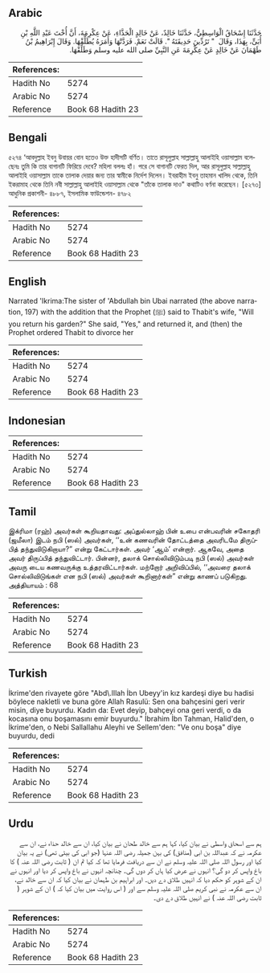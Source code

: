 ## Arabic


<div dir="rtl" lang="ar" style={{fontSize:'larger',backgroundColor:'#f8f9fa',padding:20}}>
حَدَّثَنَا إِسْحَاقُ الْوَاسِطِيُّ، حَدَّثَنَا خَالِدٌ، عَنْ خَالِدٍ الْحَذَّاءِ، عَنْ عِكْرِمَةَ، أَنَّ أُخْتَ عَبْدِ اللَّهِ بْنِ أُبَىٍّ، بِهَذَا، وَقَالَ ‏ "‏ تَرُدِّينَ حَدِيقَتَهُ ‏"‏‏.‏ قَالَتْ نَعَمْ‏.‏ فَرَدَّتْهَا وَأَمَرَهُ يُطَلِّقْهَا‏.‏ وَقَالَ إِبْرَاهِيمُ بْنُ طَهْمَانَ عَنْ خَالِدٍ عَنْ عِكْرِمَةَ عَنِ النَّبِيِّ صلى الله عليه وسلم وَطَلِّقْهَا‏.‏
</div>
<div style={{backgroundColor:'#f8f9fa',padding:20, marginBottom: 10}}><table> <thead> <tr> <th>References:</th> <th></th> </tr> </thead> <tbody><tr><td>Hadith No</td><td>5274</td></tr><tr><td>Arabic No</td><td>5274</td></tr><tr><td>Reference</td><td>Book 68 Hadith 23</td></tr></tbody></table></div>

## Bengali


<div dir="ltr" lang="bn" style={{fontSize:'larger',backgroundColor:'#f8f9fa',padding:20}}>
৫২৭৪ ‘আবদুল্লাহ ইবনু উবায়র বোন হতেও উক্ত হাদীসটি বর্ণিত। তাতে রাসূলুল্লাহ সাল্লাল্লাহু আলাইহি ওয়াসাল্লাম বলেছেনঃ তুমি কি তার বাগানটি ফিরিয়ে দেবে? মহিলা বললঃ হাঁ। পরে সে বাগানটি ফেরত দিল, আর রাসূলুল্লাহ সাল্লাল্লাহু আলাইহি ওয়াসাল্লাম তাকে তালাক দেয়ার জন্য তার স্বামীকে নির্দেশ দিলেন। ইবরাহীম ইবনু তাহমান খালিদ থেকে, তিনি ইকরামাহ থেকে তিনি নবী সাল্লাল্লাহু আলাইহি ওয়াসাল্লাম থেকে "তাঁকে তালাক দাও" কথাটিও বর্ণনা করেছেন। [৫২৭৩] আধুনিক প্রকাশনী- ৪৮৮৭, ইসলামিক ফাউন্ডেশন- ৪৭৮২
</div>
<div style={{backgroundColor:'#f8f9fa',padding:20, marginBottom: 10}}><table> <thead> <tr> <th>References:</th> <th></th> </tr> </thead> <tbody><tr><td>Hadith No</td><td>5274</td></tr><tr><td>Arabic No</td><td>5274</td></tr><tr><td>Reference</td><td>Book 68 Hadith 23</td></tr></tbody></table></div>

## English


<div dir="ltr" lang="en" style={{fontSize:'larger',backgroundColor:'#f8f9fa',padding:20}}>
Narrated 'Ikrima:The sister of 'Abdullah bin Ubai narrated (the above narration, 197) with the addition that the Prophet (ﷺ) said to Thabit's wife, "Will you return his garden?" She said, "Yes," and returned it, and (then) the Prophet ordered Thabit to divorce her
</div>
<div style={{backgroundColor:'#f8f9fa',padding:20, marginBottom: 10}}><table> <thead> <tr> <th>References:</th> <th></th> </tr> </thead> <tbody><tr><td>Hadith No</td><td>5274</td></tr><tr><td>Arabic No</td><td>5274</td></tr><tr><td>Reference</td><td>Book 68 Hadith 23</td></tr></tbody></table></div>

## Indonesian


<div dir="ltr" lang="id" style={{fontSize:'larger',backgroundColor:'#f8f9fa',padding:20}}>

</div>
<div style={{backgroundColor:'#f8f9fa',padding:20, marginBottom: 10}}><table> <thead> <tr> <th>References:</th> <th></th> </tr> </thead> <tbody><tr><td>Hadith No</td><td>5274</td></tr><tr><td>Arabic No</td><td>5274</td></tr><tr><td>Reference</td><td>Book 68 Hadith 23</td></tr></tbody></table></div>

## Tamil


<div dir="ltr" lang="ta" style={{fontSize:'larger',backgroundColor:'#f8f9fa',padding:20}}>
இக்ரிமா (ரஹ்) அவர்கள் கூறியதாவது: அப்துல்லாஹ் பின் உபை என்பவரின் சகோதரி (ஜமீலா) இடம் நபி (ஸல்) அவர்கள், ‘‘உன் கணவரின் தோட்டத்தை அவரிடமே திருப்பித் தந்துவிடுகிறாயா?” என்று கேட்டார்கள். அவர் ‘ஆம்’ என்றார். ஆகவே, அதை அவர் திருப்பித் தந்துவிட்டார். பின்னர், தலாக் சொல்லிவிடும்படி நபி (ஸல்) அவர்கள் அவரு டைய கணவருக்கு உத்தரவிட்டார்கள். மற்றோர் அறிவிப்பில், ‘‘அவரை தலாக் சொல்லிவிடுங்கள் என நபி (ஸல்) அவர்கள் கூறினார்கள்” என்று காணப் படுகிறது. அத்தியாயம் : 68
</div>
<div style={{backgroundColor:'#f8f9fa',padding:20, marginBottom: 10}}><table> <thead> <tr> <th>References:</th> <th></th> </tr> </thead> <tbody><tr><td>Hadith No</td><td>5274</td></tr><tr><td>Arabic No</td><td>5274</td></tr><tr><td>Reference</td><td>Book 68 Hadith 23</td></tr></tbody></table></div>

## Turkish


<div dir="ltr" lang="tr" style={{fontSize:'larger',backgroundColor:'#f8f9fa',padding:20}}>
İkrime'den rivayete göre "Abd\.lllah İbn Ubeyy'in kız kardeşi diye bu hadisi böylece nakletli ve buna göre Allah Rasulü: Sen ona bahçesini geri verir misin, diye buyurdu. Kadın da: Evet deyip, bahçeyi ona geri verdi, o da kocasına onu boşamasını emir buyurdu." İbrahim İbn Tahman, Halid'den, o İkrime'den, o Nebi Sallallahu Aleyhi ve Sellem'den: "Ve onu boşa" diye buyurdu, dedi
</div>
<div style={{backgroundColor:'#f8f9fa',padding:20, marginBottom: 10}}><table> <thead> <tr> <th>References:</th> <th></th> </tr> </thead> <tbody><tr><td>Hadith No</td><td>5274</td></tr><tr><td>Arabic No</td><td>5274</td></tr><tr><td>Reference</td><td>Book 68 Hadith 23</td></tr></tbody></table></div>

## Urdu


<div dir="rtl" lang="ur" style={{fontSize:'larger',backgroundColor:'#f8f9fa',padding:20}}>
ہم سے اسحاق واسطی نے بیان کیا، کہا ہم سے خالد طحان نے بیان کیا، ان سے خالد حذاء نے، ان سے عکرمہ نے کہ عبداللہ بن ابی (منافق) کی بہن جمیلہ رضی اللہ عنہا (جو ابی کی بیٹی تھی) نے یہ بیان کیا اور رسول اللہ صلی اللہ علیہ وسلم نے ان سے دریافت فرمایا تھا کہ کیا تم ان ( ثابت رضی اللہ عنہ ) کا باغ واپس کر دو گی؟ انہوں نے عرض کیا ہاں کر دوں گی۔ چنانچہ انہوں نے باغ واپس کر دیا اور انہوں نے ان کے شوہر کو حکم دیا کہ انہیں طلاق دے دیں۔ اور ابراہیم بن طہمان نے بیان کیا کہ ان سے خالد نے، ان سے عکرمہ نے نبی کریم صلی اللہ علیہ وسلم سے اور ( اس روایت میں بیان کیا کہ ) ان کے شوہر ( ثابت رضی اللہ عنہ ) نے انہیں طلاق دے دی۔
</div>
<div style={{backgroundColor:'#f8f9fa',padding:20, marginBottom: 10}}><table> <thead> <tr> <th>References:</th> <th></th> </tr> </thead> <tbody><tr><td>Hadith No</td><td>5274</td></tr><tr><td>Arabic No</td><td>5274</td></tr><tr><td>Reference</td><td>Book 68 Hadith 23</td></tr></tbody></table></div>